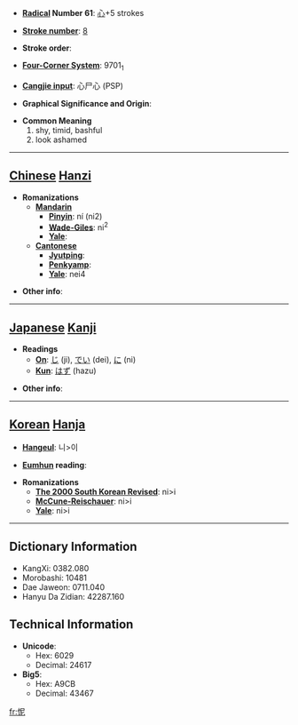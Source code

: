 * '''[[Wiktionary:Chinese radical index| Radical]] Number 61''': [[Wiktionary:Chinese radical index 心|心]]+5 strokes

* '''[[Wiktionary:Chinese total strokes index|Stroke number]]''': [[Wiktionary:Chinese total strokes index 8|8]]

* '''Stroke order''': 

* '''[[Wiktionary:Chinese four corner index|Four-Corner System]]''': 9701<sub>1</sub>

* '''[[Wiktionary:Chinese Cangjie index|Cangjie input]]''': 心尸心 (PSP)

* '''Graphical Significance and Origin''': 

* '''Common Meaning'''
*#shy, timid, bashful
*# look ashamed


----

== [[Chinese]] [[Hanzi]] ==

* '''Romanizations'''
** '''[[Mandarin]]'''
*** '''[[Pinyin]]''': ní (ni2)
*** '''[[Wade-Giles]]''': ni<sup>2</sup>
*** '''[[Yale]]''': 
** '''[[Cantonese]]'''
*** '''[[Jyutping]]''':
*** '''[[Penkyamp]]''': 
*** '''[[Yale]]''': nei4

* '''Other info''': 

----

== [[Japanese]] [[Kanji]] ==

* '''Readings'''
** '''[[On]]''': [[じ]] (ji), [[でい]] (dei), [[に]] (ni)
** '''[[Kun]]''': [[はず]] (hazu)

* '''Other info''':  

----

== [[Korean]] [[Hanja]] ==

* '''[[Hangeul]]''': 니>이

* '''[[Eumhun]] reading''': 

* '''Romanizations'''
** '''[[The 2000 South Korean Revised Romanization|The 2000 South Korean Revised]]''': ni>i
** '''[[McCune-Reischauer]]''': ni>i
** '''[[Yale]]''': ni>i

----

== Dictionary Information ==

* KangXi: 0382.080
* Morobashi: 10481
* Dae Jaweon: 0711.040
* Hanyu Da Zidian: 42287.160

== Technical Information ==

* '''Unicode''':
** Hex: 6029
** Decimal: 24617
* '''Big5''':
** Hex: A9CB
** Decimal: 43467

[[fr:怩]]